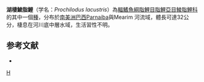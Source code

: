 {{Speciesbox 
| taxon = Prochilodus lacustris
| status = NE
| status_system = IUCN3.1
| authority = [[Steindachner|Steindachner]], 1907
| synonyms = 
}}
'''湖棲鯪脂鯉'''（学名：''Prochilodus lacustris''）為[[輻鰭魚綱|輻鰭魚綱]][[脂鯉目|脂鯉目]][[脂鯉亞目|脂鯉亞目]][[鯪脂鯉科|鯪脂鯉科]]的其中一個[[種|種]]，分布於[[南美洲|南美洲]][[巴西|巴西]]Parnaiba與Mearim 河流域，體長可達32公分，棲息在河川底中層水域，生活習性不明。

==参考文献==
{{refbegin}}
*{{FishBase_species|genus=Prochilodus|species=lacustris|year=2013|month=8}}
{{refend}}
{{Taxonbar|from=Q6411514}}

[[Category:鯪脂鯉屬|H]]


{{魚類小作品}}